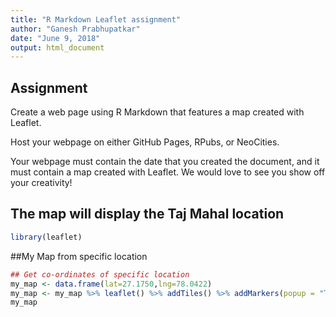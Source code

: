 ---
title: "R Markdown Leaflet assignment"
author: "Ganesh Prabhupatkar"
date: "June 9, 2018"
output: html_document
---
## Assignment
Create a web page using R Markdown that features a map created with Leaflet. 

Host your webpage on either GitHub Pages, RPubs, or NeoCities.

Your webpage must contain the date that you created the document, and it must contain a map created with Leaflet. We would love to see you show off your creativity! 

## The map will display the Taj Mahal location

```{r assignment}
library(leaflet)
```

##My Map from specific location
```{r mymap}

## Get co-ordinates of specific location
my_map <- data.frame(lat=27.1750,lng=78.0422)
my_map <- my_map %>% leaflet() %>% addTiles() %>% addMarkers(popup = "Taj Mahal")
my_map
```

